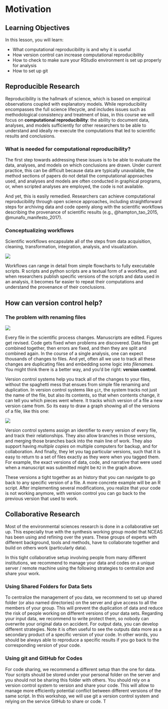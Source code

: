# Motivation

## Learning Objectives

In this lesson, you will learn:

- What computational reproducibility is and why it is useful
- How version control can increase computational reproducibility
- How to check to make sure your RStudio environment is set up properly for analysis
- How to set up git

## Reproducible Research

Reproducibility is the hallmark of science, which is based on empirical observations 
coupled with explanatory models.  While reproducibility encompasses 
the full science lifecycle, and includes issues such as methodological consistency and
treatment of bias, in this course we will focus on **computational reproducibility**: 
the ability to document data, analyses, and models sufficiently for other researchers 
to be able to understand and ideally re-execute the computations that led to 
scientific results and conclusions.

### What is needed for computational reproducibility?

The first step towards addressing these issues is to be able to evaluate the data,
analyses, and models on which conclusions are drawn.  Under current practice, 
this can be difficult because data are typically unavailable, the method sections
of papers do not detail the computational approaches used, and analyses and models
are often conducted in graphical programs, or, when scripted analyses are employed,
the code is not available.

And yet, this is easily remedied.  Researchers can achieve computational 
reproducibility through open science approaches, including straightforward steps 
for archiving data and code openly along with the scientific workflows describing 
the provenance of scientific results (e.g., @hampton_tao_2015, @munafo_manifesto_2017).

### Conceptualizing workflows

Scientific workflows encapsulate all of the steps from data acquisition, cleaning,
transformation, integration, analysis, and visualization.  

![](images/workflow.png)

Workflows can range in detail from simple flowcharts 
to fully executable scripts. R scripts and python scripts are a textual form 
of a workflow, and when researchers publish specific versions of the scripts and 
data used in an analysis, it becomes far easier to repeat their computations and 
understand the provenance of their conclusions.


## How can version control help?

### The problem with renaming files

![](images/phd_comics_final.png)

Every file in the scientific process changes.  Manuscripts are edited.
Figures get revised.  Code gets fixed when problems are discovered.  Data files
get combined together, then errors are fixed, and then they are split and 
combined again. In the course of a single analysis, one can expect thousands of
changes to files.  And yet, often all we use to track all these changes are duplicating files and embedding some logic into *filenames*.  
You might think there is a better way, and you'd be right: __version control__.

Version control systems help you track all of the changes to your files, without
the spaghetti mess that ensues from simple file renaming and duplication.  In version control systems
like `git`, the system tracks not just the name of the file, but also its contents,
so that when contents change, it can tell you which pieces went where.  It tracks
which version of a file a new version came from.  So its easy to draw a graph
showing all of the versions of a file, like this one:

![](images/version-graph.png)

Version control systems assign an identifier to every version of every file, and 
track their relationships. They also allow branches in those versions, and merging
those branches back into the main line of work.  They also support having 
*multiple copies* on multiple computers for backup, and for collaboration.
And finally, they let you tag particular versions, such that it is easy to return 
to a set of files exactly as they were when you tagged them.  For example, the 
exact versions of data, code, and narrative that were used when a manuscript was 
submitted might be `R2` in the graph above.

These versions a tight together as an history that you can navigate to go back to any specific version of a file. A more concrete example will be an R script. After implementing several modifications, you realize that your code is not working anymore, with version control you can go back to the previous version that used to work. 


## Collaborative Research

Most of the environmental sciences research is done in a collaborative set up. This especially true with the synthesis working group model that NCEAS has been using and refining over the years. These groups of experts with different background, tools and methods, have to collaborate together and build on others work (particularly data).

In this tight collaborative setup involving people from many different institutions, we recommend to manage your data and codes on a unique server / remote machine using the following strategies to centralize and share your work.

### Using Shared Folders for Data Sets

To centralize the management of you data, we recommend to set up shared folder (or also named directories) on the server and give access to all the members of your group. This will prevent the duplication of data and reduce the risk of people working on different versions of your data sets. Regarding your input data, we recommend to write protect them, so nobody can overwrite your original data on accident. For output data, you can develop different strategies. Note it is often useful to see the outputs data more as a secondary product of a specific version of your code. In other words, you should be always able to reproduce a specific results if you go back to the corresponding version of your code.

### Using git and GitHub for Codes

For code sharing, we recommend a different setup than the one for data. Your scripts should be stored under your personal folder on the server and you should not be sharing this folder with others. You should rely on a version control system to version and share your code. This will allow to manage more efficiently potential conflict between different versions of the same script. In this workshop, we will use git a version control system and relying on the service GitHub to share or code. T

